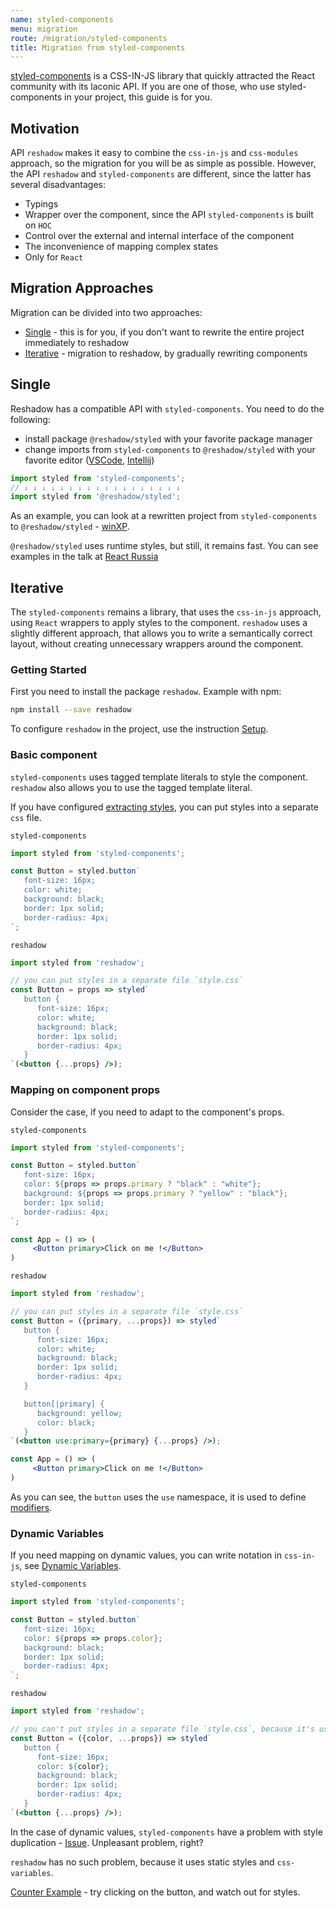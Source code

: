 ```yaml
---
name: styled-components
menu: migration
route: /migration/styled-components
title: Migration from styled-components
---
```


[styled-components](https://github.com/styled-components/styled-components) is a CSS-IN-JS library that quickly attracted the React community with its laconic API.
If you are one of those, who use styled-components in your project, this guide is for you.

## Motivation

API `reshadow` makes it easy to combine the `css-in-js` and `css-modules` approach, so the migration for you will be as simple as possible.
However, the API `reshadow` and `styled-components` are different, since the latter has several disadvantages:
- Typings
- Wrapper over the component, since the API `styled-components` is built on `HOC`
- Control over the external and internal interface of the component
- The inconvenience of mapping complex states
- Only for `React`

## Migration Approaches

Migration can be divided into two approaches:
- [Single](#single) - this is for you, if you don't want to rewrite the entire project immediately to reshadow
- [Iterative](#iterative) - migration to reshadow, by gradually rewriting components

## Single

Reshadow has a compatible API with `styled-components`. You need to do the following:
- install package `@reshadow/styled` with your favorite package manager
- change imports from `styled-components` to `@reshadow/styled` with your favorite editor ([VSCode](https://code.visualstudio.com/docs/editor/codebasics#_search-and-replace), [Intellij](https://www.jetbrains.com/help/webstorm/tutorial-finding-and-replacing-text-using-regular-expressions.html#Tutorial_Finding_and_Replacing_Text_Using_Regular_Expressions.xml))

```js
import styled from 'styled-components';
// ↓ ↓ ↓ ↓ ↓ ↓ ↓ ↓ ↓ ↓ ↓ ↓ ↓ ↓ ↓ ↓ ↓ ↓
import styled from '@reshadow/styled';
```

As an example, you can look at a rewritten project from `styled-components` to `@reshadow/styled` - [winXP](https://github.com/ShizukuIchi/winXP/commit/dcc79422bb85b6f140c40ec9b43b9b42c3ec166a).

`@reshadow/styled` uses runtime styles, but still, it remains fast.
You can see examples in the talk at [React Russia](https://youtu.be/edcRISVmMxY?t=1738)

## Iterative

The `styled-components` remains a library, that uses the `css-in-js` approach, using `React` wrappers to apply styles to the component. 
`reshadow` uses a slightly different approach, that allows you to write a semantically correct layout, without creating unnecessary wrappers around the component.


### Getting Started

First you need to install the package `reshadow`. Example with npm:

```bash
npm install --save reshadow
```

To configure `reshadow` in the project, use the instruction [Setup](/setup).

### Basic component

`styled-components` uses tagged template literals to style the component. `reshadow` also allows you to use the tagged template literal.

If you have configured [extracting styles](/setup#webpack), you can put styles into a separate `css` file.

`styled-components`
```js
import styled from 'styled-components';

const Button = styled.button`
   font-size: 16px;
   color: white;
   background: black;
   border: 1px solid;
   border-radius: 4px;
`;
```

`reshadow`
```jsx
import styled from 'reshadow';

// you can put styles in a separate file `style.css`
const Button = props => styled`
   button {
      font-size: 16px;
      color: white;
      background: black;
      border: 1px solid;
      border-radius: 4px;
   }
`(<button {...props} />);
```

### Mapping on component props

Consider the case, if you need to adapt to the component's props.

`styled-components`
```jsx
import styled from 'styled-components';

const Button = styled.button`
   font-size: 16px;
   color: ${props => props.primary ? "black" : "white"};
   background: ${props => props.primary ? "yellow" : "black"};
   border: 1px solid;
   border-radius: 4px;
`;

const App = () => (
     <Button primary>Click on me !</Button>
)
```

`reshadow`
```jsx
import styled from 'reshadow';

// you can put styles in a separate file `style.css`
const Button = ({primary, ...props}) => styled`
   button {
      font-size: 16px;
      color: white;
      background: black;
      border: 1px solid;
      border-radius: 4px;
   }

   button[|primary] {
      background: yellow;
      color: black;
   }
`(<button use:primary={primary} {...props} />);

const App = () => (
     <Button primary>Click on me !</Button>
)
```

As you can see, the `button` uses the `use` namespace, it is used to define [modifiers](/concepts#props-and-modifiers). 

### Dynamic Variables

If you need mapping on dynamic values, you can write notation in `css-in-js`, see [Dynamic Variables](/concepts#props-and-modifiers).

`styled-components`
```jsx
import styled from 'styled-components';

const Button = styled.button`
   font-size: 16px;
   color: ${props => props.color};
   background: black;
   border: 1px solid;
   border-radius: 4px;
`;
```

`reshadow`
```jsx
import styled from 'reshadow';

// you can't put styles in a separate file `style.css`, because it's using dynamic variables
const Button = ({color, ...props}) => styled`
   button {
      font-size: 16px;
      color: ${color};
      background: black;
      border: 1px solid;
      border-radius: 4px;
   }
`(<button {...props} />);
```

In the case of dynamic values, `styled-components` have a problem with style duplication - [Issue](https://github.com/styled-components/styled-components/issues/1431#issuecomment-358097912).
Unpleasant problem, right?

`reshadow` has no such problem, because it uses static styles and `css-variables`.

[Counter Example](https://codesandbox.io/s/reshadow-counter-1ev7b) - try clicking on the button, and watch out for styles.
